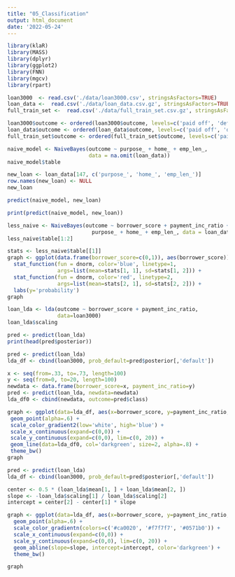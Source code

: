 ```yaml
---
title: "05_Classification"
output: html_document
date: '2022-05-24'
---
```


```r
library(klaR)
library(MASS)
library(dplyr)
library(ggplot2)
library(FNN)
library(mgcv)
library(rpart)
```

```r
loan3000  <- read.csv('./data/loan3000.csv', stringsAsFactors=TRUE)
loan_data <-  read.csv('./data/loan_data.csv.gz', stringsAsFactors=TRUE)
full_train_set <-  read.csv('./data/full_train_set.csv.gz', stringsAsFactors=TRUE)

loan3000$outcome <- ordered(loan3000$outcome, levels=c('paid off', 'default'))
loan_data$outcome <- ordered(loan_data$outcome, levels=c('paid off', 'default'))
full_train_set$outcome <- ordered(full_train_set$outcome, levels=c('paid off', 'default'))
```

```r
naive_model <- NaiveBayes(outcome ~ purpose_ + home_ + emp_len_, 
                          data = na.omit(loan_data))
naive_model$table

new_loan <- loan_data[147, c('purpose_', 'home_', 'emp_len_')]
row.names(new_loan) <- NULL
new_loan

predict(naive_model, new_loan)
```

```r
print(predict(naive_model, new_loan))
```

```r
less_naive <- NaiveBayes(outcome ~ borrower_score + payment_inc_ratio + 
                           purpose_ + home_ + emp_len_, data = loan_data)
less_naive$table[1:2]

stats <- less_naive$table[[1]]
graph <- ggplot(data.frame(borrower_score=c(0,1)), aes(borrower_score)) +
  stat_function(fun = dnorm, color='blue', linetype=1, 
                args=list(mean=stats[1, 1], sd=stats[1, 2])) +
  stat_function(fun = dnorm, color='red', linetype=2, 
                args=list(mean=stats[2, 1], sd=stats[2, 2])) +
  labs(y='probability')
graph
```

```r
loan_lda <- lda(outcome ~ borrower_score + payment_inc_ratio,
                data=loan3000)
loan_lda$scaling
```

```r
pred <- predict(loan_lda)
print(head(pred$posterior))
```

```r
pred <- predict(loan_lda)
lda_df <- cbind(loan3000, prob_default=pred$posterior[,'default'])

x <- seq(from=.33, to=.73, length=100)
y <- seq(from=0, to=20, length=100)
newdata <- data.frame(borrower_score=x, payment_inc_ratio=y)
pred <- predict(loan_lda, newdata=newdata)
lda_df0 <- cbind(newdata, outcome=pred$class)

graph <- ggplot(data=lda_df, aes(x=borrower_score, y=payment_inc_ratio, color=prob_default)) +
 geom_point(alpha=.6) +
 scale_color_gradient2(low='white', high='blue') +
 scale_x_continuous(expand=c(0,0)) +
 scale_y_continuous(expand=c(0,0), lim=c(0, 20)) +
 geom_line(data=lda_df0, col='darkgreen', size=2, alpha=.8) +
 theme_bw()
graph
```

```r
pred <- predict(loan_lda)
lda_df <- cbind(loan3000, prob_default=pred$posterior[,'default'])

center <- 0.5 * (loan_lda$mean[1, ] + loan_lda$mean[2, ])
slope <- -loan_lda$scaling[1] / loan_lda$scaling[2]
intercept = center[2] - center[1] * slope

graph <- ggplot(data=lda_df, aes(x=borrower_score, y=payment_inc_ratio, color=prob_default)) +
  geom_point(alpha=.6) +
  scale_color_gradientn(colors=c('#ca0020', '#f7f7f7', '#0571b0')) +
  scale_x_continuous(expand=c(0,0)) + 
  scale_y_continuous(expand=c(0,0), lim=c(0, 20)) + 
  geom_abline(slope=slope, intercept=intercept, color='darkgreen') +
  theme_bw()

graph
```

